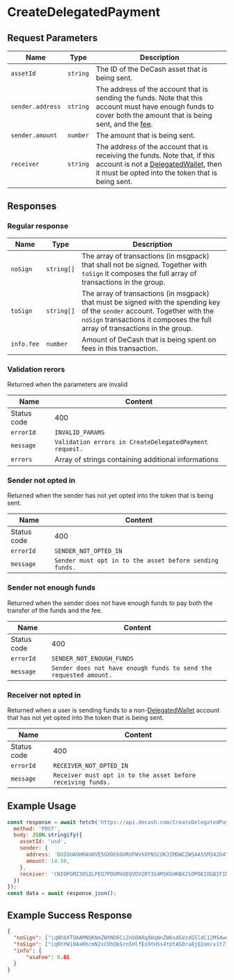 # CreateDelegatedPayment


## Request Parameters

| Name | Type | Description |
| ---- | ---- | ----------- | 
| `assetId`         | `string` | The ID of the DeCash asset that is being sent. |
| `sender.address`  | `string` | The address of the account that is sending the funds. Note that this account must have enough funds to cover both the amount that is being sent, and the [fee](#TODO). |
| `sender.amount`   | `number` | The amount that is being sent. |
| `receiver`        | `string` | The address of the account that is receiving the funds. Note that, if this account is not a [DelegatedWallet](#TODO), then it must be opted into the token that is being sent. | 



## Responses

### Regular response

| Name | Type | Description |
| ---- | ---- | ----------- | 
| `noSign` | `string[]` | The array of transactions (in msgpack) that shall not be signed. Together with `toSign` it composes the full array of transactions in the group. |
| `toSign` | `string[]` | The array of transactions (in msgpack) that must be signed with the spending key of the `sender` account. Together with the `noSign` transactions it composes the full array of transactions in the group. |
| `info.fee` | `number` | Amount of DeCash that is being spent on fees in this transaction. | 

### Validation rerors

Returned when the parameters are invalid

| Name | Content | 
| ---- | ------- | 
| Status code | 400 |
| `errorId` | `INVALID_PARAMS` |
| `message` | `Validation errors in CreateDelegatedPayment request.` | 
| `errors` | Array of strings containing additional informations |


### Sender not opted in 

Returned when the sender has not yet opted into the token that is being sent.

| Name | Content | 
| ---- | ------- | 
| Status code | 400 |
| `errorId` | `SENDER_NOT_OPTED_IN` |
| `message` | `Sender must opt in to the asset before sending funds.` | 

### Sender not enough funds

Returned when the sender does not have enough funds to pay both the transfer of the funds and the fee.

| Name | Content |
| ---- | ------- |
| Status code | 400 |
| `errorId` | `SENDER_NOT_ENOUGH_FUNDS` |
| `message` | `Sender does not have enough funds to send the requested amount.` |

### Receiver not opted in

Returned when a user is sending funds to a non-[DelegatedWallet](#TODO) account that has not yet opted into the token that is being sent.

| Name | Content |
| ---- | ------- |
| Status code | 400 |
| `errorId` | `RECEIVER_NOT_OPTED_IN` |
| `message` | `Receiver must opt in to the asset before receiving funds.` |



## Example Usage

<Tabs>
<TabItem value="js" label="JavaScript">

```js
const response = await fetch('https://api.decash.com/CreateDelegatedPayment', {
  method: 'POST',
  body: JSON.stringify({
    assetId: 'usd',
    sender: {
      address: 'DUIUUAOHRAUHVE5GXDE6OURUFWVXXFNSCOK3IMGWCZWSAASSM342O4YMAY',
      amount: 14.50,
    },
    receiver: 'CNIOPGMZ3OSZLPEO7POGMVUEQVDV2RT3G4MSKGHRBX2SOPOEIOGBIFIMVQ',
  })
});
const data = await response.json();

```

</TabItem>
</Tabs>

## Example Success Response

```json
{
  "noSign": ["iqNhbXTOAAMNQKNmZWXND6CiZnbOARq8HqNnZW6sdGVzdG5ldC12MS4womdoxCBIY7UYpLPITsgQ8i1PEIHLD3HwWaesIN7GL39w5Qk6IqNncnDEINiYMg4zFOLDjNerIPaxDIAcHhwOCGtftTZmF1PUxRzSomx2zgEawAajcmN2xCCJZZGRCVyrMfyFvsxeVLYvYG5hdipXoAQLRYjmhvjjJqNzbmTEIOFCRKufkeV8Sz20fmzi1S0BI6tryNDZqb/HW3vtf2fkpHR5cGWjcGF5","iaRhcmN2xCCJZZGRCVyrMfyFvsxeVLYvYG5hdipXoAQLRYjmhvjjJqJmds4BGrweo2dlbqx0ZXN0bmV0LXYxLjCiZ2jEIEhjtRiks8hOyBDyLU8QgcsPcfBZp6wg3sYvf3DlCToio2dycMQg2JgyDjMU4sOM16sg9rEMgBweHA4Ia1+1NmYXU9TFHNKibHbOARrABqNzbmTEIIllkZEJXKsx/IW+zF5Uti9gbmF2KlegBAtFiOaG+OMmpHR5cGWlYXhmZXKkeGFpZM4DGUVQ"],
  "toSign": ["iqRhYW10AaRhcmN2xCDhQkSrn5HlfEs9tH5s4tUtASOra8jQ2am/x1t77X9n5KJmds4BGrweo2dlbqx0ZXN0bmV0LXYxLjCiZ2jEIEhjtRiks8hOyBDyLU8QgcsPcfBZp6wg3sYvf3DlCToio2dycMQg2JgyDjMU4sOM16sg9rEMgBweHA4Ia1+1NmYXU9TFHNKibHbOARrABqNzbmTEIAZekVF1hNOHnM9lYgORVqhWh57VRV/Cwtzz71pasQgJpHR5cGWlYXhmZXKkeGFpZM4DGUVQ","iqRhYW10CqRhcmN2xCCJZZGRCVyrMfyFvsxeVLYvYG5hdipXoAQLRYjmhvjjJqJmds4BGrweo2dlbqx0ZXN0bmV0LXYxLjCiZ2jEIEhjtRiks8hOyBDyLU8QgcsPcfBZp6wg3sYvf3DlCToio2dycMQg2JgyDjMU4sOM16sg9rEMgBweHA4Ia1+1NmYXU9TFHNKibHbOARrABqNzbmTEIAZekVF1hNOHnM9lYgORVqhWh57VRV/Cwtzz71pasQgJpHR5cGWlYXhmZXKkeGFpZM4DGUVQ"],
  "info": {
      "asaFee": 0.01
  }
}
```

